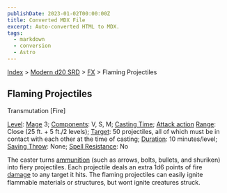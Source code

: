 ```yaml
---
publishDate: 2023-01-02T00:00:00Z
title: Converted MDX File
excerpt: Auto-converted HTML to MDX.
tags:
  - markdown
  - conversion
  - Astro
---
```






[Index](-index) > [Modern d20 SRD](modern-d20-srd-index) > [FX](modern-d20-srd-fx-index) > Flaming Projectiles




## Flaming Projectiles


Transmutation [Fire]


[Level](modern-d20-srd-fx-level): [Mage](modern-d20-srd-classes-advanced-mage) 3; [Components](modern-d20-srd-fx-components): V, S, M; [Casting Time](modern-d20-srd-fx-casting-time); [Attack action](modern-d20-srd-combat-attack-actions) [Range](modern-d20-srd-fx-range): Close (25 ft. + 5 ft./2 levels); [Target](modern-d20-srd-fx-target): 50 projectiles, all of which must be in contact with each other at the time of casting; [Duration](modern-d20-srd-fx-duration):  10 minutes/level; [Saving Throw](modern-d20-srd-basics-saving-throws): None; [Spell Resistance](modern-d20-srd-special-abilities-spell-resistance): No


The caster turns [ammunition](modern-d20-srd-equipment-ammunitions) (such as arrows, bolts, bullets, and shuriken) into fiery projectiles. Each projectile deals an extra 1d6 points of fire [damage](modern-d20-srd-combat-damage) to any target it hits. The flaming projectiles can easily ignite flammable materials or structures, but wont ignite creatures struck.




